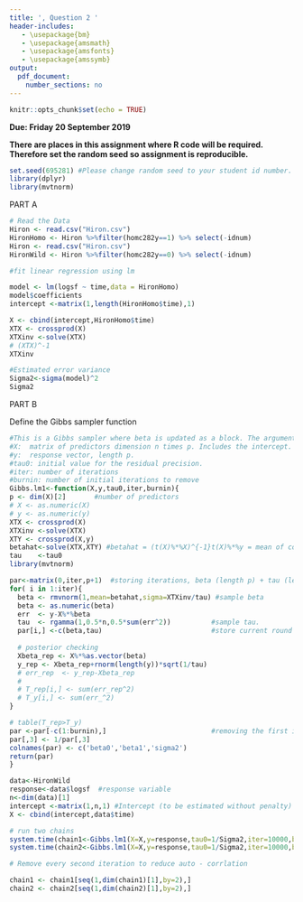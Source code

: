 ```yaml
---
title: ', Question 2 '
header-includes:
   - \usepackage{bm}
   - \usepackage{amsmath}
   - \usepackage{amsfonts}
   - \usepackage{amssymb}
output: 
  pdf_document:
    number_sections: no
---
```


```r
knitr::opts_chunk$set(echo = TRUE)
```

**Due: Friday 20 September 2019**  
\vspace{5 mm}

**There are places in this assignment where R code will be required. Therefore set the random seed so assignment is reproducible.**

```r
set.seed(695281) #Please change random seed to your student id number.
library(dplyr)
library(mvtnorm)
```


PART A


```r
# Read the Data
Hiron <- read.csv("Hiron.csv")
HironHomo <- Hiron %>%filter(homc282y==1) %>% select(-idnum)
Hiron <- read.csv("Hiron.csv")
HironWild <- Hiron %>%filter(homc282y==0) %>% select(-idnum)
```

```r
#fit linear regression using lm

model <- lm(logsf ~ time,data = HironHomo)
model$coefficients
intercept <-matrix(1,length(HironHomo$time),1)

X <- cbind(intercept,HironHomo$time)
XTX <- crossprod(X)  
XTXinv <-solve(XTX)
# (XTX)^-1
XTXinv

#Estimated error variance
Sigma2<-sigma(model)^2
Sigma2
```


PART B

Define the Gibbs sampler function

```r
#This is a Gibbs sampler where beta is updated as a block. The arguments are
#X:  matrix of predictors dimension n times p. Includes the intercept. 
#y:  response vector, length p.
#tau0: initial value for the residual precision. 
#iter: number of iterations
#burnin: number of initial iterations to remove
Gibbs.lm1<-function(X,y,tau0,iter,burnin){
p <- dim(X)[2]       #number of predictors
# X <- as.numeric(X)
# y <- as.numeric(y)
XTX <- crossprod(X)  
XTXinv <-solve(XTX)
XTY <- crossprod(X,y)
betahat<-solve(XTX,XTY) #betahat = (t(X)%*%X)^{-1}t(X)%*%y = mean of conditional posterior for beta   
tau    <-tau0           
library(mvtnorm)  

par<-matrix(0,iter,p+1)  #storing iterations, beta (length p) + tau (length 1)
for( i in 1:iter){
  beta <- rmvnorm(1,mean=betahat,sigma=XTXinv/tau) #sample beta
  beta <- as.numeric(beta)
  err  <- y-X%*%beta
  tau  <- rgamma(1,0.5*n,0.5*sum(err^2))          #sample tau.
  par[i,] <-c(beta,tau)                           #store current round of beta, tau in par.
  
  # posterior checking
  Xbeta_rep <- X%*%as.vector(beta)
  y_rep <- Xbeta_rep+rnorm(length(y))*sqrt(1/tau)
  # err_rep  <- y_rep-Xbeta_rep
  # 
  # T_rep[i,] <- sum(err_rep^2)
  # T_y[i,] <- sum(err_^2)
}

# table(T_rep>T_y)
par <-par[-c(1:burnin),]                          #removing the first iterations
par[,3] <- 1/par[,3]
colnames(par) <- c('beta0','beta1','sigma2')
return(par)  
}
```

```r
data<-HironWild
response<-data$logsf  #response variable
n<-dim(data)[1]
intercept <-matrix(1,n,1) #Intercept (to be estimated without penalty)
X <- cbind(intercept,data$time)

# run two chains
system.time(chain1<-Gibbs.lm1(X=X,y=response,tau0=1/Sigma2,iter=10000,burnin=1000))
system.time(chain2<-Gibbs.lm1(X=X,y=response,tau0=1/Sigma2,iter=10000,burnin=1000))

# Remove every second iteration to reduce auto - corrlation

chain1 <- chain1[seq(1,dim(chain1)[1],by=2),]
chain2 <- chain2[seq(1,dim(chain2)[1],by=2),]
```